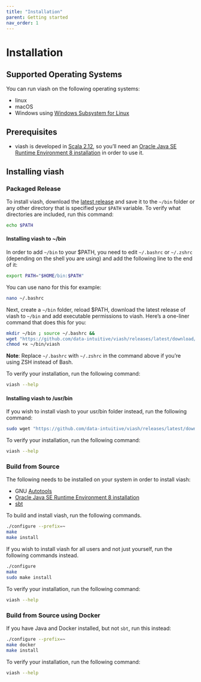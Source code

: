 ```yaml
---
title: "Installation"
parent: Getting started
nav_order: 1
---
```



# Installation


## Supported Operating Systems

You can run viash on the following operating systems:

- linux
- macOS
- Windows using [Windows Subsystem for Linux](https://docs.microsoft.com/en-us/windows/wsl/install-win10)

## Prerequisites

- viash is developed in [Scala 2.12](https://www.scala-lang.org/), so you'll need an [Oracle Java SE Runtime Environment 8 installation](https://www.oracle.com/java/technologies/javase-jre8-downloads.html) in order to use it.

## Installing viash

### Packaged Release

To install viash, download the [latest release](https://github.com/data-intuitive/viash/releases/latest) and save it to the `~/bin` folder or any other directory that is specified your `$PATH` variable. To verify what directories are included, run this command:

```bash
echo $PATH
```

#### Installing viash to ~/bin 

In order to add `~/bin` to your $PATH, you need to edit `~/.bashrc` or `~/.zshrc` (depending on the shell you are using) and add the following line to the end of it: 

```bash
export PATH="$HOME/bin:$PATH"
```

You can use nano for this for example:

```bash
nano ~/.bashrc
```

Next, create a `~/bin` folder, reload $PATH, download the latest release of viash to `~/bin` and add executable permissions to viash.
Here's a one-liner command that does this for you:

```bash
mkdir ~/bin ; source ~/.bashrc &&
wget "https://github.com/data-intuitive/viash/releases/latest/download/viash" -O ~/bin/viash &&
chmod +x ~/bin/viash
```

**Note**: Replace `~/.bashrc` with `~/.zshrc` in the command above if you're using ZSH instead of Bash.

To verify your installation, run the following command:

```bash
viash --help
```

#### Installing viash to /usr/bin

If you wish to install viash to your usr/bin folder instead, run the following command:

```bash
sudo wget "https://github.com/data-intuitive/viash/releases/latest/download/viash" -O /usr/bin/viash
```

To verify your installation, run the following command:

```bash
viash --help
```

### Build from Source

The following needs to be installed on your system in order to install viash:

- GNU [Autotools](https://www.gnu.org/software/automake/manual/html_node/Autotools-Introduction.html#Autotools-Introduction)
- [Oracle Java SE Runtime Environment 8 installation](https://www.oracle.com/java/technologies/javase-jre8-downloads.html)
- [sbt](https://www.scala-sbt.org/)

To build and install viash, run the following commands.
```bash
./configure --prefix=~
make
make install
```

If you wish to install viash for all users and not just yourself, run the following commands instead.
```bash
./configure
make
sudo make install
```

To verify your installation, run the following command:

```bash
viash --help
```

### Build from Source using Docker

If you have Java and Docker installed, but not `sbt`, run this instead:

```bash
./configure --prefix=~
make docker
make install
```

To verify your installation, run the following command:

```bash
viash --help
```
